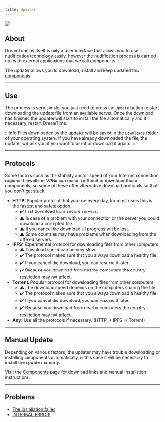 ```yaml
---
title: Updater
---
```


![](/img/previews/Updater.png)

## About

DreamTime by itself is only a user interface that allows you to use nudification technology easily, however the nudification process is carried out with external applications that we call components.

The updater allows you to download, install and keep updated this [components](/docs/guide/components).

---

## Use

The process is very simple, you just need to press the `Update` button to start downloading the update file from an available server. Once the download has finished the updater will start to install the file automatically and if necessary, restart DreamTime.

:::info
Files downloaded by the updater will be saved in the `Downloads` folder of your operating system. If you have already downloaded the file, the updater will ask you if you want to use it or download it again.
:::

---

## Protocols

Some factors such as the stability and/or speed of your Internet connection, regional firewalls or VPNs can make it difficult to download these components, so some of these offer alternative download protocols so that you don't get stuck.

- **HTTP:** Popular protocol that you use every day, for most users this is the fastest and safest option.
  - ✔️ Fast download from secure servers.
  - ⚠️ In case of a problem with your connection or the server you could download a corrupted file.
  - ⚠️ If you cancel the download all progress will be lost.
  - ⚠️ Some countries may have problems when downloading from the offered servers.
- **IPFS:** Experimental protocol for downloading files from other computers.
  - ⚠️ Download speed can be very slow.
  - ✔️ The protocol makes sure that you always download a healthy file.
  - ✔️ If you cancel the download, you can resume it later.
  - ✔️ Because you download from nearby computers the country restriction may not affect.
- **Torrent:** Popular protocol for downloading files from other computers.
  - ⚠️ The download speed depends on the computers sharing the file.
  - ✔️ The protocol makes sure that you always download a healthy file.
  - ✔️ If you cancel the download, you can resume it later.
  - ✔️ Because you download from nearby computers the country restriction may not affect.
- **Any:** Use all the protocols if necessary. (HTTP -> IPFS -> Torrent)


---

## Manual Update

Depending on various factors, the updater may have trouble downloading or installing components automatically, in this case it will be necessary to install the update manually.

Visit the [Components](/docs/guide/components) page for download links and manual installation instructions.

---

## Problems

- [The installation failed](/docs/support/faq#updater-installation-failed).
- [INTERNAL ERROR!](/docs/support/faq#updater-internal-error)
